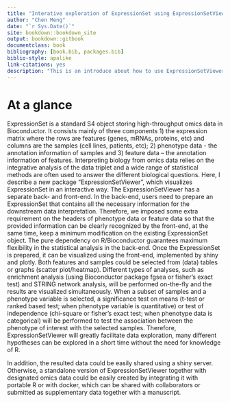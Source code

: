 ```yaml
--- 
title: "Interative exploration of ExpressionSet using ExpressionSetViewer"
author: "Chen Meng"
date: "`r Sys.Date()`"
site: bookdown::bookdown_site
output: bookdown::gitbook
documentclass: book
bibliography: [book.bib, packages.bib]
biblio-style: apalike
link-citations: yes
description: "This is an introduce about how to use ExpressionSetViewer to explore your ExpressionSet object from a high throughput experiment."
---
```


# At a glance

ExpressionSet is a standard S4 object storing high-throughput omics data in Bioconductor. It consists mainly of three components 1) the expression matrix where the rows are features (genes, mRNAs, proteins, etc) and columns are the samples (cell lines, patients, etc); 2) phenotype data - the annotation information of samples and 3) feature data – the annotation information of features. Interpreting biology from omics data relies on the integrative analysis of the data triplet and a wide range of statistical methods are often used to answer the different biological questions. 
Here, I describe a new package “ExpressionSetViewer”, which visualizes ExpressionSet in an interactive way. The ExpressionSetViewer has a separate back- and front-end. In the back-end, users need to prepare an ExpressionSet that contains all the necessary information for the downstream data interpretation. Therefore, we imposed some extra requirement on the headers of phenotype data or feature data so that the provided information can be clearly recognized by the front-end, at the same time, keep a minimum modification on the existing ExpressionSet object. The pure dependency on R/Bioconductor guarantees maximum flexibility in the statistical analysis in the back-end. Once the ExpressionSet is prepared, it can be visualized using the front-end, implemented by shiny and plotly. Both features and samples could be selected from (data) tables or graphs (scatter plot/heatmap). Different types of analyses, such as enrichment analysis (using Bioconductor package fgsea or fisher's exact test) and STRING network analysis, will be performed on-the-fly and the results are visualized simultaneously. When a subset of samples and a phenotype variable is selected, a significance test on means (t-test or ranked based test; when phenotype variable is quantitative) or test of independence (chi-square or fisher’s exact test; when phenotype data is categorical) will be performed to test the association between the phenotype of interest with the selected samples. Therefore, ExpressionSetViewer will greatly facilitate data exploration, many different hypotheses can be explored in a short time without the need for knowledge of R. 

In addition, the resulted data could be easily shared using a shiny server. Otherwise, a standalone version of ExpressionSetViewer together with designated omics data could be easily created by integrating it with portable R or with docker, which can be shared with collaborators or submitted as supplementary data together with a manuscript.

